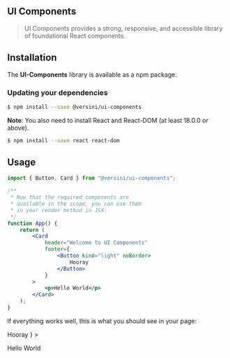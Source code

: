 
<Meta title="Getting started/Installation" />

<article className="prose prose-slate">

# UI Components

> UI Components provides a strong, responsive, and accessible library of foundational React components.

## Installation

The <strong>UI-Components</strong> library is available as a npm package.

### Updating your dependencies

```bash
$ npm install --save @versini/ui-components
```

**Note**: You also need to install React and React-DOM (at least 18.0.0 or above).

```bash
$ npm install --save react react-dom
```

## Usage

```jsx
import { Button, Card } from "@versini/ui-components";

/**
 * Now that the required components are
 * available in the scope, you can use them
 * in your render method in JSX:
 */
function App() {
	return (
		<Card
			header="Welcome to UI Components"
			footer={
				<Button kind="light" noBorder>
					Hooray
				</Button>
			}
		>
			<p>Hello World</p>
		</Card>
	);
}
```

If everything works well, this is what you should see in your page:

<div className="not-prose">
	<Card
		header="Welcome to UI Components"
		footer={
			<Button kind="light" noBorder>
				Hooray
			</Button>
		}
	>
		<p>Hello World</p>
	</Card>
</div>

</article>
